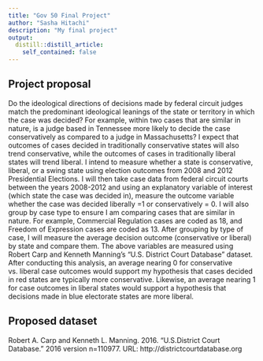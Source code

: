 ```yaml
---
title: "Gov 50 Final Project"
author: "Sasha Hitachi"
description: "My final project"
output:
  distill::distill_article:
    self_contained: false
---
```




## Project proposal

Do the ideological directions of decisions made by federal circuit judges match the predominant ideological leanings of the state or territory in which the case was decided? For example, within two cases that are similar in nature, is a judge based in Tennessee more likely to decide the case conservatively as compared to a judge in Massachusetts? I expect that outcomes of cases decided in traditionally conservative states will also trend conservative, while the outcomes of cases in traditionally liberal states will trend liberal. I intend to measure whether a state is conservative, liberal, or a swing state using election outcomes from 2008 and 2012 Presidential Elections. I will then take case data from federal circuit courts between the years 2008-2012 and using an explanatory variable of interest (which state the case was decided in), measure the outcome variable whether the case was decided liberally =1 or conservatively = 0. I will also group by case type to ensure I am comparing cases that are similar in nature. For example, Commercial Regulation cases are coded as 18, and Freedom of Expression cases are coded as 13. After grouping by type of case, I will measure the average decision outcome (conservative or liberal) by state and compare them. The above variables are measured using Robert Carp and Kenneth Manning's "U.S. District Court Database" dataset. After conducting this analysis, an average nearing 0 for conservative vs. liberal case outcomes would support my hypothesis that cases decided in red states are typically more conservative. Likewise, an average nearing 1 for case outcomes in liberal states would support a hypothesis that decisions made in blue electorate states are more liberal. 

## Proposed dataset
Robert A. Carp and Kenneth L. Manning. 2016. “U.S.District Court Database.” 2016 version n=110977.
URL: http://districtcourtdatabase.org